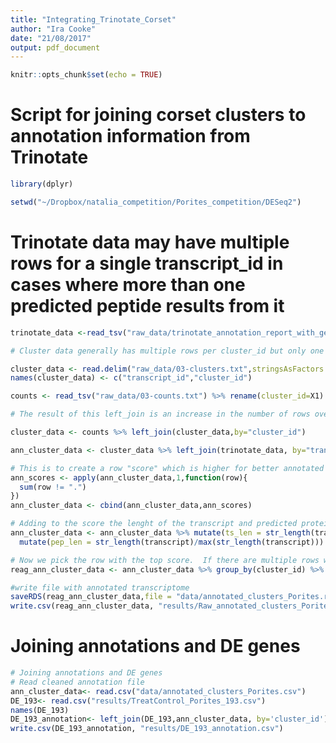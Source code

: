 ```yaml
---
title: "Integrating_Trinotate_Corset"
author: "Ira Cooke"
date: "21/08/2017"
output: pdf_document
---
```


```r
knitr::opts_chunk$set(echo = TRUE)
```

# Script for joining corset clusters to annotation information from Trinotate
```r
library(dplyr)

setwd("~/Dropbox/natalia_competition/Porites_competition/DESeq2")
```

# Trinotate data may have multiple rows for a single transcript_id in cases where more than one predicted peptide results from it
```r
trinotate_data <-read_tsv("raw_data/trinotate_annotation_report_with_genes.xls") %>% rename(gene_id=`#gene_id`)

# Cluster data generally has multiple rows per cluster_id but only one per transcript_id since clusters may be composed of multiple transcripts 

cluster_data <- read.delim("raw_data/03-clusters.txt",stringsAsFactors = FALSE, header = FALSE)
names(cluster_data) <- c("transcript_id","cluster_id")

counts <- read_tsv("raw_data/03-counts.txt") %>% rename(cluster_id=X1)

```

```r
# The result of this left_join is an increase in the number of rows over "cluster_data" because trinotate_data has multiple rows per transcript_id

cluster_data <- counts %>% left_join(cluster_data,by="cluster_id")

ann_cluster_data <- cluster_data %>% left_join(trinotate_data, by="transcript_id")
```

```r
# This is to create a row "score" which is higher for better annotated transcripts.
ann_scores <- apply(ann_cluster_data,1,function(row){
  sum(row != ".")
})
ann_cluster_data <- cbind(ann_cluster_data,ann_scores)

# Adding to the score the lenght of the transcript and predicted protein
ann_cluster_data <- ann_cluster_data %>% mutate(ts_len = str_length(transcript)/max(str_length(transcript))) %>% 
  mutate(pep_len = str_length(transcript)/max(str_length(transcript))) %>% mutate(ann_scores=ann_scores+ts_len+pep_len)

# Now we pick the row with the top score.  If there are multiple rows with the same score just pick one at random
reag_ann_cluster_data <- ann_cluster_data %>% group_by(cluster_id) %>% top_n(n=1,wt=ann_scores) %>% sample_n(1)

#write file with annotated transcriptome
saveRDS(reag_ann_cluster_data,file = "data/annotated_clusters_Porites.rda")
write.csv(reag_ann_cluster_data, "results/Raw_annotated_clusters_Porites.csv")

```
# Joining annotations and DE genes
```r
# Joining annotations and DE genes
# Read cleaned annotation file
ann_cluster_data<- read.csv("data/annotated_clusters_Porites.csv")
DE_193<- read.csv("results/TreatControl_Porites_193.csv")
names(DE_193)
DE_193_annotation<- left_join(DE_193,ann_cluster_data, by='cluster_id')
write.csv(DE_193_annotation, "results/DE_193_annotation.csv")
```
